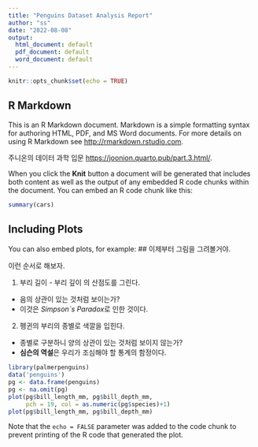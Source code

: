 ```yaml
---
title: "Penguins Dataset Analysis Report"
author: "ss"
date: "2022-08-08"
output:
  html_document: default
  pdf_document: default
  word_document: default
---
```


```r
knitr::opts_chunk$set(echo = TRUE)
```

## R Markdown

This is an R Markdown document. Markdown is a simple formatting syntax for authoring HTML, PDF, and MS Word documents. For more details on using R Markdown see <http://rmarkdown.rstudio.com>.

주니온의 데이터 과학 입문
<https://joonion.quarto.pub/part.3.html/>.

When you click the **Knit** button a document will be generated that includes both content as well as the output of any embedded R code chunks within the document. You can embed an R code chunk like this:

```r
summary(cars)
```

## Including Plots

You can also embed plots, for example:
## 이제부터 그림을 그려볼거야.

이런 순서로 해보자.

1. 부리 길이 - 부리 깊이 의 산점도를 그린다.
  * 음의 상관이 있는 것처럼 보이는가?
  * 이것은 *Simpson`s Paradox*로 인한 것이다.
2. 펭귄의 부리의 종별로 색깔을 입힌다.
  * 종별로 구분하니 양의 상관이 있는 것처럼 보이지 않는가?
  * **심슨의 역설**은 우리가 조심해야 할 통계의 함정이다.
  
```r
library(palmerpenguins)
data('penguins')
pg <- data.frame(penguins)
pg <- na.omit(pg)
plot(pg$bill_length_mm, pg$bill_depth_mm,
     pch = 19, col = as.numeric(pg$species)+1)
plot(pg$bill_length_mm, pg$bill_depth_mm)
```




Note that the `echo = FALSE` parameter was added to the code chunk to prevent printing of the R code that generated the plot.
